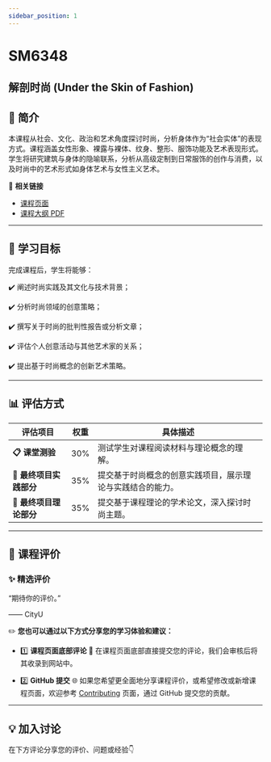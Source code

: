 ```yaml
---
sidebar_position: 1
---
```


# SM6348
## 解剖时尚 (Under the Skin of Fashion)

## **📘 简介**
本课程从社会、文化、政治和艺术角度探讨时尚，分析身体作为“社会实体”的表现方式。课程涵盖女性形象、裸露与裸体、纹身、整形、服饰功能及艺术表现形式。学生将研究建筑与身体的隐喻联系，分析从高级定制到日常服饰的创作与消费，以及时尚中的艺术形式如身体艺术与女性主义艺术。

🔗 **相关链接**
- [课程页面](https://www.cityu.edu.hk/catalogue/pg/202526/course/SM6348.htm)
- [课程大纲 PDF](https://www.cityu.edu.hk/catalogue/pg/202526/course/SM6348.pdf)

---

## **🎯 学习目标**

完成课程后，学生将能够：

✔️ 阐述时尚实践及其文化与技术背景；

✔️ 分析时尚领域的创意策略；

✔️ 撰写关于时尚的批判性报告或分析文章；

✔️ 评估个人创意活动与其他艺术家的关系；

✔️ 提出基于时尚概念的创新艺术策略。

---

## **📊 评估方式**

| **评估项目**             | **权重** | **具体描述**                                                                                       |
|-------------------------|---------|---------------------------------------------------------------------------------------------------|
| **📋 课堂测验**          | 30%     | 测试学生对课程阅读材料与理论概念的理解。                                                              |
| **📂 最终项目实践部分**   | 35%     | 提交基于时尚概念的创意实践项目，展示理论与实践结合的能力。                                                |
| **📂 最终项目理论部分**   | 35%     | 提交基于课程理论的学术论文，深入探讨时尚主题。                                                         |

---

## **💬 课程评价**

### ✨ **精选评价**
<div className={commentStyles.commentBox}>
    <p className={commentStyles.commentText}>
        “期待你的评价。”
    </p>
    <p className={commentStyles.commentAuthor}>—— CityU</p>
</div>

✏️ **您也可以通过以下方式分享您的学习体验和建议：**

- 1️⃣ **课程页面底部评论**
💬 在课程页面底部直接提交您的评论，我们会审核后将其收录到网站中。

- 2️⃣ **GitHub 提交**
🌐 如果您希望更全面地分享课程评价，或希望修改或新增课程页面，欢迎参考 [Contributing](/contributing) 页面，通过 GitHub 提交您的贡献。

---

## **💡 加入讨论**

在下方评论分享您的评价、问题或经验👇
<Utterances />